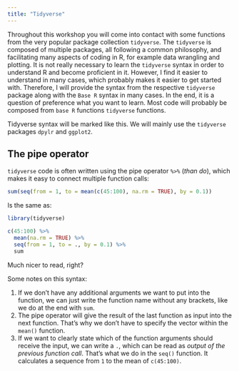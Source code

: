 ```yaml
---
title: "Tidyverse"
---
```

Throughout this workshop you will come into contact with some functions from the very popular package collection `tidyverse`. 
The `tidyverse` is composed of multiple packages, all following a common philosophy, and facilitating many aspects of coding in R, for example data wrangling and plotting. It is not really necessary to learn the `tidyverse` syntax in order to understand R and become proficient in it. However, I find it easier to understand in many cases, which probably makes it easier to get started with. 
Therefore, I will provide the syntax from the respective `tidyverse` package along with the `Base R` syntax in many cases.
In the end, it is a question of preference what you want to learn. Most code will probably be composed from `base R` functions `tidyverse` functions. 

::: tidy
Tidyverse syntax will be marked like this. 
We will mainly use the `tidyverse` packages `dpylr` and `ggplot2`. 
:::

## The pipe operator

`tidyverse` code is often written using the pipe operator `%>%` (*than do*), which makes it easy to connect multiple function calls:

```r
sum(seq(from = 1, to = mean(c(45:100), na.rm = TRUE), by = 0.1))
```

Is the same as:

::: tidy
```r
library(tidyverse)

c(45:100) %>%
  mean(na.rm = TRUE) %>%
  seq(from = 1, to = ., by = 0.1) %>%
  sum
```
:::

Much nicer to read, right?

Some notes on this syntax: 

1. If we don't have any additional arguments we want to put into the function, we can just write the function name without any brackets, like we do at the end with `sum`. 
1. The pipe operator will give the result of the last function as input into the next function. That's why we don't have to specify the vector within the `mean()` function.
1. If we want to clearly state which of the function arguments should receive the input, we can write a `.`, which can be read as *output of the previous function call*. That's what we do in the `seq()` function. It calculates a sequence from `1` to the mean of `c(45:100)`.
